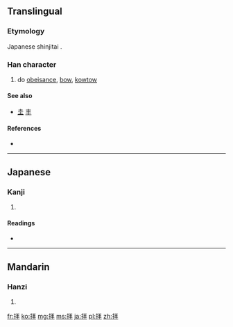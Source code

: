 {{also|拜}}
==Translingual==
{{ja-forms|拝|[[拜]]|[[拜]]}}
===Etymology===
Japanese shinjitai {{Han simp|拜|f=&nbsp;|t=扌}}.

===Han character===
{{Han char|rn=64|rad=手|as=05|sn=8|four=|canj=手一手十 (QMQJ)}}

# do [[obeisance]], [[bow]], [[kowtow]]

====See also====
* [[圭]] [[丰]] <!-- Graphically similar -->

====References====
* {{Han ref|kx=0427.161|dkj=11969|dj=0776.010|hdz=31847.071|uh=62DD|ud=25309}}

----

==Japanese==

===Kanji===
{{ja-kanji|grade=6|rs=手05}}

# {{defn|Japanese|sort=手05}}

====Readings====
* {{ja-readings|on=[[はい]] (hai)|kun=[[おがむ]] (ogamu)}}

----

==Mandarin==

===Hanzi===
{{cmn-hanzi|pin=[[bài]] ([[bai4]])|wg=pai<sup>4</sup>}}

# {{defn|Mandarin|sort=手05}}

[[fr:拝]]
[[ko:拝]]
[[mg:拝]]
[[ms:拝]]
[[ja:拝]]
[[pl:拝]]
[[zh:拝]]